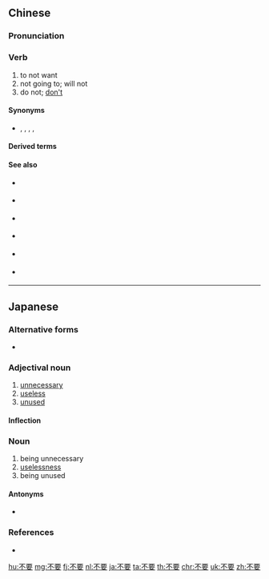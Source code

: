 ==Chinese==
{{zh-forms}}

===Pronunciation===
{{zh-pron
|m=不yào
|ma=zh-búyào.ogg
|c=bat1 jiu3
|cat=v
}}

===Verb===
{{zh-verb}}

# to not want
# not going to; will not
# do not; [[don't]] {{gloss|as an interjection or imperative}}

====Synonyms====
* {{sense|do not; don't}} {{zh-l|別}}, {{zh-l|不}}, {{zh-l|不用}}, {{zh-l|甭}}, {{qualifier|literary|dialectal}} {{zh-l|勿}}

====Derived terms====
{{zh-der|不要擔心:bùyào dānxīn}}

====See also====
* {{qualifier|Min Nan}} {{zh-l|無愛|[[bô-ài]]|to not want}}
* {{qualifier|Min Nan}} {{zh-l|毋愛|[[m̄-ài]]|to not want}}
* {{qualifier|Min Nan}} {{zh-l|無欲|[[bô-beh]]|not going to; will not}}
* {{qualifier|Min Nan}} {{zh-l|莫|[[mài]]|(imperative) do not; don't}}
* {{qualifier|Cantonese}} {{zh-l|唔要}}
* {{qualifier|Wu}} {{zh-l|勿要}}

{{zh-cat|Beginning}}

----

==Japanese==
{{ja-kanjitab|ふ|よう|yomi=on}}

===Alternative forms===
* {{ja-r|不用|ふよう}}

===Adjectival noun===
{{ja-adj|infl=na|ふよう}}

# [[unnecessary]]
# [[useless]]
# [[unused]]

====Inflection====
{{ja-na|ふよう}}

===Noun===
{{ja-noun|ふよう}}

# being unnecessary
# [[uselessness]]
# being unused

====Antonyms====
* {{ja-r|必要|ひつよう}}

===References===
* {{R:Shogakukan}}

[[hu:不要]]
[[mg:不要]]
[[fj:不要]]
[[nl:不要]]
[[ja:不要]]
[[ta:不要]]
[[th:不要]]
[[chr:不要]]
[[uk:不要]]
[[zh:不要]]